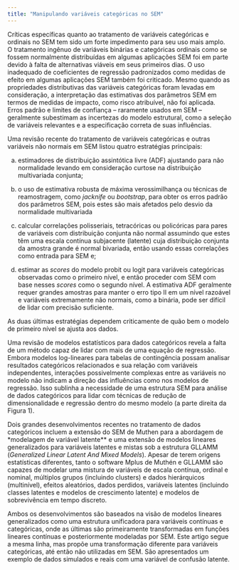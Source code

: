 ```yaml
---
title: "Manipulando variáveis categóricas no SEM"
---
```


Críticas específicas quanto ao tratamento de variáveis categóricas e ordinais no SEM tem sido um forte impedimento para seu uso mais amplo. O tratamento ingênuo de variáveis binárias e categóricas ordinais como se fossem normalmente distribuídas em algumas aplicações SEM foi em parte devido à falta de alternativas viáveis em seus primeiros dias. O uso inadequado de coeficientes de regressão padronizados como medidas de efeito em algumas aplicações SEM também foi criticado. Mesmo quando as propriedades distributivas das variáveis categóricas foram levadas em consideração, a interpretação das estimativas dos parâmetros SEM em termos de medidas de impacto, como risco atribuível, não foi aplicada. Erros padrão e limites de confiança – raramente usados em SEM – geralmente subestimam as incertezas do modelo estrutural, como a seleção de variáveis relevantes e a especificação correta de suas influências.

Uma revisão recente do tratamento de variáveis categóricas e outras variáveis não normais em SEM listou quatro estratégias principais: 

a) estimadores de distribuição assintótica livre (ADF) ajustando para não normalidade levando em consideração curtose na distribuição multivariada conjunta; 

b) o uso de estimativa robusta de máxima verossimilhança ou técnicas de reamostragem, como *jacknife* ou *bootstrap*, para obter os erros padrão dos parâmetros SEM, pois estes são mais afetados pelo desvio da normalidade multivariada 
c) calcular correlações polisseriais, tetracóricas ou policóricas para pares de variáveis com distribuição conjunta não normal assumindo que estes têm uma escala contínua subjacente (latente) cuja distribuição conjunta da amostra grande é normal bivariada, então usando essas correlações como entrada para SEM e;

d) estimar as *scores* do modelo probit ou logit para variáveis categóricas observadas como o primeiro nível, e então proceder com SEM com base nesses *scores* como o segundo nível. A estimativa ADF geralmente requer grandes amostras para manter o erro tipo II em um nível razoável e variáveis extremamente não normais, como a binária, pode ser difícil de lidar com precisão suficiente. 

As duas últimas estratégias dependem criticamente de quão bem o modelo de primeiro nível se ajusta aos dados.

Uma revisão de modelos estatísticos para dados categóricos revela a falta de um método capaz de lidar com mais de uma equação de regressão. Embora modelos log-lineares para tabelas de contingência possam analisar resultados categóricos relacionados e sua relação com variáveis independentes, interações possivelmente complexas entre as variáveis no modelo não indicam a direção das influências como nos modelos de regressão. Isso sublinha a necessidade de uma estrutura SEM para análise de dados categóricos para lidar com técnicas de redução de dimensionalidade e regressão dentro do mesmo modelo (a parte direita da Figura 1).

Dois grandes desenvolvimentos recentes no tratamento de dados categóricos incluem a extensão do SEM de Muthen para a abordagem de *modelagem de variável latente** e uma extensão de modelos lineares generalizados para variáveis latentes e mistas sob a estrutura GLLAMM (*Generalized Linear Latent And Mixed Models*). Apesar de terem origens estatísticas diferentes, tanto o software Mplus de Muthén e GLLAMM são capazes de modelar uma mistura de variáveis de escala contínua, ordinal e nominal, múltiplos grupos (incluindo clusters) e dados hierárquicos (multinível), efeitos aleatórios, dados perdidos, variáveis latentes (incluindo classes latentes e modelos de crescimento latente) e modelos de sobrevivência em tempo discreto. 

Ambos os desenvolvimentos são baseados na visão de modelos lineares generalizados como uma estrutura unificadora para variáveis contínuas e categóricas, onde as últimas são primeiramente transformadas em funções lineares contínuas e posteriormente modeladas por SEM. Este artigo segue a mesma linha, mas propõe uma transformação diferente para variáveis categóricas, até então não utilizadas em SEM. São apresentados um exemplo de dados simulados e reais com uma variável de confusão latente.
